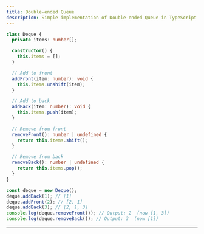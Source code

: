 ```yaml
---
title: Double-ended Queue
description: Simple implementation of Double-ended Queue in TypeScript.
---
```


```ts copy
class Deque {
  private items: number[];

  constructor() {
    this.items = [];
  }

  // Add to front
  addFront(item: number): void {
    this.items.unshift(item);
  }

  // Add to back
  addBack(item: number): void {
    this.items.push(item);
  }

  // Remove from front
  removeFront(): number | undefined {
    return this.items.shift();
  }

  // Remove from back
  removeBack(): number | undefined {
    return this.items.pop();
  }
}

const deque = new Deque();
deque.addBack(1); // [1]
deque.addFront(2); // [2, 1]
deque.addBack(3); // [2, 1, 3]
console.log(deque.removeFront()); // Output: 2  (now [1, 3])
console.log(deque.removeBack()); // Output: 3  (now [1])
```

---

